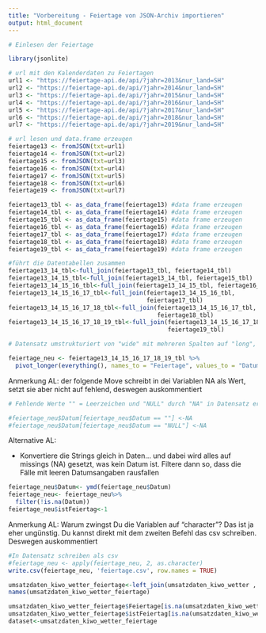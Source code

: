 ```yaml
---
title: "Vorbereitung - Feiertage von JSON-Archiv importieren"
output: html_document
---
```


```r
# Einlesen der Feiertage

library(jsonlite)

# url mit den Kalenderdaten zu Feiertagen
url1 <- "https://feiertage-api.de/api/?jahr=2013&nur_land=SH"
url2 <- "https://feiertage-api.de/api/?jahr=2014&nur_land=SH"
url3 <- "https://feiertage-api.de/api/?jahr=2015&nur_land=SH"
url4 <- "https://feiertage-api.de/api/?jahr=2016&nur_land=SH"
url5 <- "https://feiertage-api.de/api/?jahr=2017&nur_land=SH"
url6 <- "https://feiertage-api.de/api/?jahr=2018&nur_land=SH"
url7 <- "https://feiertage-api.de/api/?jahr=2019&nur_land=SH"
```

```r
# url lesen und data.frame erzeugen
feiertage13 <- fromJSON(txt=url1)
feiertage14 <- fromJSON(txt=url2)
feiertage15 <- fromJSON(txt=url3)
feiertage16 <- fromJSON(txt=url4)
feiertage17 <- fromJSON(txt=url5)
feiertage18 <- fromJSON(txt=url6)
feiertage19 <- fromJSON(txt=url7)
```

```r
feiertage13_tbl <- as_data_frame(feiertage13) #data frame erzeugen
feiertage14_tbl <- as_data_frame(feiertage14) #data frame erzeugen
feiertage15_tbl <- as_data_frame(feiertage15) #data frame erzeugen
feiertage16_tbl <- as_data_frame(feiertage16) #data frame erzeugen
feiertage17_tbl <- as_data_frame(feiertage17) #data frame erzeugen
feiertage18_tbl <- as_data_frame(feiertage18) #data frame erzeugen
feiertage19_tbl <- as_data_frame(feiertage19) #data frame erzeugen
```

```r
#führt die Datentabellen zusammen
feiertage13_14_tbl<-full_join(feiertage13_tbl, feiertage14_tbl) 
feiertage13_14_15_tbl<-full_join(feiertage13_14_tbl, feiertage15_tbl)
feiertage13_14_15_16_tbl<-full_join(feiertage13_14_15_tbl, feiertage16_tbl)
feiertage13_14_15_16_17_tbl<-full_join(feiertage13_14_15_16_tbl, 
                                       feiertage17_tbl)
feiertage13_14_15_16_17_18_tbl<-full_join(feiertage13_14_15_16_17_tbl, 
                                          feiertage18_tbl)
feiertage13_14_15_16_17_18_19_tbl<-full_join(feiertage13_14_15_16_17_18_tbl, 
                                             feiertage19_tbl)
```


```r
# Datensatz umstrukturiert von "wide" mit mehreren Spalten auf "long", um die Daten konform zu unseren anderen Daten zu strukturieren. Umformung mit tidyverse-package. Zur Übergabe des Ergebnisses neue Variable feiertage_neu geschrieben

feiertage_neu <- feiertage13_14_15_16_17_18_19_tbl %>%
  pivot_longer(everything(), names_to = "Feiertage", values_to = "Datum")

```


Anmerkung AL: der folgende Move schreibt in dei Variablen NA als Wert, setzt sie aber nicht auf fehlend, deswegen auskommentiert

```r
# Fehlende Werte "" = Leerzeichen und "NULL" durch "NA" in Datensatz ersetzt

#feiertage_neu$Datum[feiertage_neu$Datum == ""] <-NA
#feiertage_neu$Datum[feiertage_neu$Datum == "NULL"] <-NA

```
Alternative AL:

* Konvertiere die Strings gleich in Daten... und dabei wird alles auf missings (NA) gesetzt, was kein Datum ist. Filtere dann so, dass die Fälle mit leeren Datumsangaben rausfallen

```r

feiertage_neu$Datum<- ymd(feiertage_neu$Datum)
feiertage_neu<- feiertage_neu%>%
  filter(!is.na(Datum))
feiertage_neu$istFeiertag<-1
```
Anmerkung AL: Warum zwingst Du die Variablen auf "character"? Das ist ja eher ungünstig. Du kannst direkt mit dem zweiten Befehl das csv schreiben. Deswegen auskommentiert

```r
#In Datensatz schreiben als csv
#feiertage_neu <- apply(feiertage_neu, 2, as.character)
write.csv(feiertage_neu, 'feiertage.csv', row.names = TRUE)
```


```r
umsatzdaten_kiwo_wetter_feiertage<-left_join(umsatzdaten_kiwo_wetter , feiertage_neu, by="Datum")
names(umsatzdaten_kiwo_wetter_feiertage)

umsatzdaten_kiwo_wetter_feiertage$Feiertage[is.na(umsatzdaten_kiwo_wetter_feiertage$Feiertage)] <- 0
umsatzdaten_kiwo_wetter_feiertage$istFeiertag[is.na(umsatzdaten_kiwo_wetter_feiertage$istFeiertag)] <- 0
dataset<-umsatzdaten_kiwo_wetter_feiertage

```


